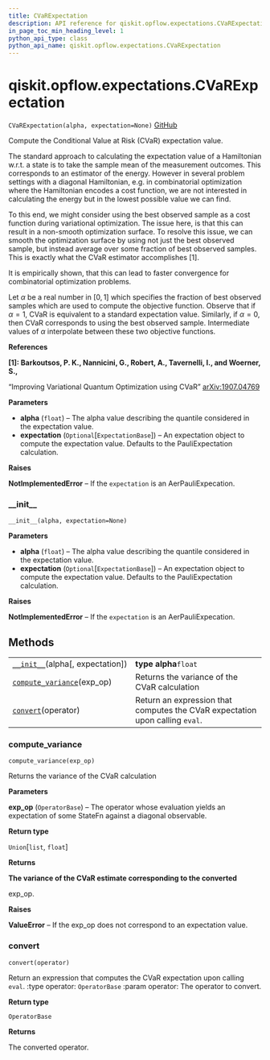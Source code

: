 ```yaml
---
title: CVaRExpectation
description: API reference for qiskit.opflow.expectations.CVaRExpectation
in_page_toc_min_heading_level: 1
python_api_type: class
python_api_name: qiskit.opflow.expectations.CVaRExpectation
---
```


# qiskit.opflow\.expectations.CVaRExpectation

<span id="qiskit.opflow.expectations.CVaRExpectation" />

`CVaRExpectation(alpha, expectation=None)` [GitHub](https://github.com/qiskit/qiskit/tree/stable/0.18/qiskit/opflow/expectations/cvar_expectation.py "view source code")

Compute the Conditional Value at Risk (CVaR) expectation value.

The standard approach to calculating the expectation value of a Hamiltonian w\.r.t. a state is to take the sample mean of the measurement outcomes. This corresponds to an estimator of the energy. However in several problem settings with a diagonal Hamiltonian, e.g. in combinatorial optimization where the Hamiltonian encodes a cost function, we are not interested in calculating the energy but in the lowest possible value we can find.

To this end, we might consider using the best observed sample as a cost function during variational optimization. The issue here, is that this can result in a non-smooth optimization surface. To resolve this issue, we can smooth the optimization surface by using not just the best observed sample, but instead average over some fraction of best observed samples. This is exactly what the CVaR estimator accomplishes \[1].

It is empirically shown, that this can lead to faster convergence for combinatorial optimization problems.

Let $\alpha$ be a real number in $[0,1]$ which specifies the fraction of best observed samples which are used to compute the objective function. Observe that if $\alpha = 1$, CVaR is equivalent to a standard expectation value. Similarly, if $\alpha = 0$, then CVaR corresponds to using the best observed sample. Intermediate values of $\alpha$ interpolate between these two objective functions.

**References**

**\[1]: Barkoutsos, P. K., Nannicini, G., Robert, A., Tavernelli, I., and Woerner, S.,**

“Improving Variational Quantum Optimization using CVaR” [arXiv:1907.04769](https://arxiv.org/abs/1907.04769)

**Parameters**

*   **alpha** (`float`) – The alpha value describing the quantile considered in the expectation value.
*   **expectation** (`Optional`\[`ExpectationBase`]) – An expectation object to compute the expectation value. Defaults to the PauliExpectation calculation.

**Raises**

**NotImplementedError** – If the `expectation` is an AerPauliExpecation.

### \_\_init\_\_

<span id="qiskit.opflow.expectations.CVaRExpectation.__init__" />

`__init__(alpha, expectation=None)`

**Parameters**

*   **alpha** (`float`) – The alpha value describing the quantile considered in the expectation value.
*   **expectation** (`Optional`\[`ExpectationBase`]) – An expectation object to compute the expectation value. Defaults to the PauliExpectation calculation.

**Raises**

**NotImplementedError** – If the `expectation` is an AerPauliExpecation.

## Methods

|                                                                                                                                                           |                                                                              |
| --------------------------------------------------------------------------------------------------------------------------------------------------------- | ---------------------------------------------------------------------------- |
| [`__init__`](#qiskit.opflow.expectations.CVaRExpectation.__init__ "qiskit.opflow.expectations.CVaRExpectation.__init__")(alpha\[, expectation])           | **type alpha**`float`                                                        |
| [`compute_variance`](#qiskit.opflow.expectations.CVaRExpectation.compute_variance "qiskit.opflow.expectations.CVaRExpectation.compute_variance")(exp\_op) | Returns the variance of the CVaR calculation                                 |
| [`convert`](#qiskit.opflow.expectations.CVaRExpectation.convert "qiskit.opflow.expectations.CVaRExpectation.convert")(operator)                           | Return an expression that computes the CVaR expectation upon calling `eval`. |

### compute\_variance

<span id="qiskit.opflow.expectations.CVaRExpectation.compute_variance" />

`compute_variance(exp_op)`

Returns the variance of the CVaR calculation

**Parameters**

**exp\_op** (`OperatorBase`) – The operator whose evaluation yields an expectation of some StateFn against a diagonal observable.

**Return type**

`Union`\[`list`, `float`]

**Returns**

**The variance of the CVaR estimate corresponding to the converted**

exp\_op.

**Raises**

**ValueError** – If the exp\_op does not correspond to an expectation value.

### convert

<span id="qiskit.opflow.expectations.CVaRExpectation.convert" />

`convert(operator)`

Return an expression that computes the CVaR expectation upon calling `eval`. :type operator: `OperatorBase` :param operator: The operator to convert.

**Return type**

`OperatorBase`

**Returns**

The converted operator.

